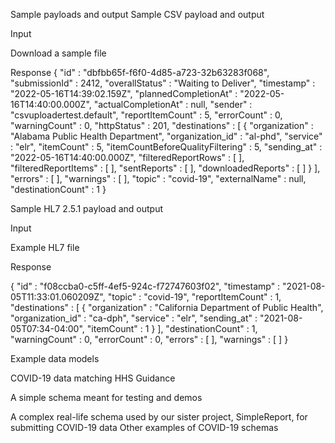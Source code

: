 Sample payloads and output
Sample CSV payload and output

Input

Download a sample file


Response
{
  "id" : "dbfbb65f-f6f0-4d85-a723-32b63283f068",
  "submissionId" : 2412,
  "overallStatus" : "Waiting to Deliver",
  "timestamp" : "2022-05-16T14:39:02.159Z",
  "plannedCompletionAt" : "2022-05-16T14:40:00.000Z",
  "actualCompletionAt" : null,
  "sender" : "csvuploadertest.default",
  "reportItemCount" : 5,
  "errorCount" : 0,
  "warningCount" : 0,
  "httpStatus" : 201,
  "destinations" : [ {
    "organization" : "Alabama Public Health Department",
    "organization_id" : "al-phd",
    "service" : "elr",
    "itemCount" : 5,
    "itemCountBeforeQualityFiltering" : 5,
    "sending_at" : "2022-05-16T14:40:00.000Z",
    "filteredReportRows" : [ ],
    "filteredReportItems" : [ ],
    "sentReports" : [ ],
    "downloadedReports" : [ ]
  } ],
  "errors" : [ ],
  "warnings" : [ ],
  "topic" : "covid-19",
  "externalName" : null,
  "destinationCount" : 1
}

Sample HL7 2.5.1 payload and output

Input























































Example HL7 file



Response

{
"id" : "f08ccba0-c5ff-4ef5-924c-f72747603f02", "timestamp" : "2021-08-05T11:33:01.060209Z",
"topic" : "covid-19", "reportItemCount" : 1, "destinations" : [ {
"organization" : "California Department of Public Health", "organization_id" : "ca-dph",
"service" : "elr",
"sending_at" : "2021-08-05T07:34-04:00",
"itemCount" : 1
} ],
"destinationCount" : 1,
"warningCount" : 0,
"errorCount" : 0, "errors" : [ ],
"warnings" : [ ]
}



Example data models  

COVID-19 data matching HHS Guidance 

A simple schema meant for testing and demos

A complex real-life schema used by our sister project, SimpleReport, for submitting COVID-19 data
Other examples of COVID-19 schemas
